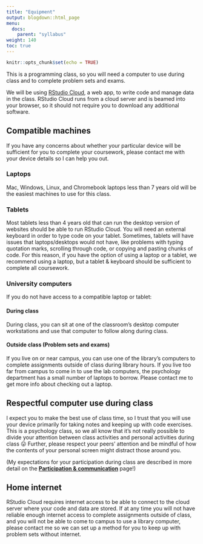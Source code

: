 ```yaml
---
title: "Equipment"
output: blogdown::html_page
menu:
  docs:
    parent: "syllabus"
weight: 140
toc: true
---
```


```r
knitr::opts_chunk$set(echo = TRUE)
```

This is a programming class, so you will need a computer to use during class and to complete problem sets and exams.

We will be using [RStudio Cloud](https://rstudio.cloud/learn/guide), a web app, to write code and manage data in the class. RStudio Cloud runs from a cloud server and is beamed into your browser, so it should not require you to download any additional software.

## Compatible machines

If you have any concerns about whether your particular device will be sufficient for you to complete your coursework, please contact me with your device details so I can help you out.

### Laptops

Mac, Windows, Linux, and Chromebook laptops less than 7 years old will be the easiest machines to use for this class.

### Tablets

Most tablets less than 4 years old that can run the desktop version of websites should be able to run RStudio Cloud. You will need an external keyboard in order to type code on your tablet. Sometimes, tablets will have issues that laptops/desktops would not have, like problems with typing quotation marks, scrolling through code, or copying and pasting chunks of code. For this reason, if you have the option of using a laptop or a tablet, we recommend using a laptop, but a tablet & keyboard should be sufficient to complete all coursework.

### University computers

If you do not have access to a compatible laptop or tablet:

#### During class

During class, you can sit at one of the classroom's desktop computer workstations and use that computer to follow along during class.

#### Outside class (Problem sets and exams)

If you live on or near campus, you can use one of the library's computers to complete assignments outside of class during library hours. If you live too far from campus to come in to use the lab computers, the psychology department has a small number of laptops to borrow. Please contact me to get more info about checking out a laptop.

## Respectful computer use during class

I expect you to make the best use of class time, so I trust that you will use your device primarily for taking notes and keeping up with code exercises. This is a psychology class, so we all know that it's not really possible to divide your attention between class activities and personal activities during class 😛 Further, please respect your peers' attention and be mindful of how the contents of your personal screen might distract those around you.

(My expectations for your participation during class are described in more detail on the [**Participation & communication**](../participation-communication) page!)

## Home internet

RStudio Cloud requires internet access to be able to connect to the cloud server where your code and data are stored. If at any time you will not have reliable enough internet access to complete assignments outside of class, and you will not be able to come to campus to use a library computer, please contact me so we can set up a method for you to keep up with problem sets without internet.
